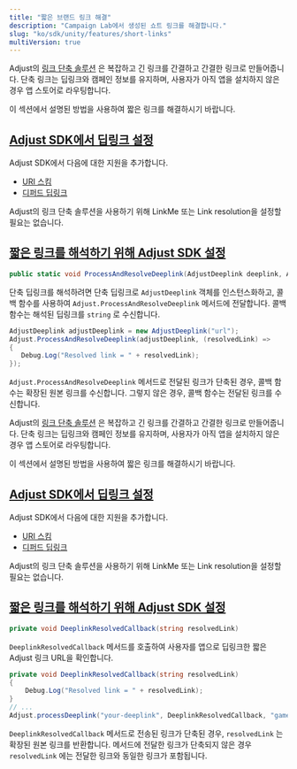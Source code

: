 ```yaml
---
title: "짧은 브랜드 링크 해결"
description: "Campaign Lab에서 생성된 쇼트 링크를 해결합니다."
slug: "ko/sdk/unity/features/short-links"
multiVersion: true
---
```


<SdkVersion version="v5">

Adjust의 [링크 단축 솔루션](https://help.adjust.com/ko/article/short-branded-links) 은 복잡하고 긴 링크를 간결하고 간결한 링크로 만들어줍니다. 단축 링크는 딥링크와 캠페인 정보를 유지하며, 사용자가 아직 앱을 설치하지 않은 경우 앱 스토어로 라우팅합니다.

이 섹션에서 설명된 방법을 사용하여 짧은 링크를 해결하시기 바랍니다.

## [Adjust SDK에서 딥링크 설정](set-up-deep-linking-in-the-adjust-sdk)

Adjust SDK에서 다음에 대한 지원을 추가합니다.

-  [URI 스킴](/ko/sdk/unity/features/deep-links)
-  [디퍼드 딥링크](/ko/sdk/unity/features/deep-links#deferred-deep-linking)

<Callout type="note">

Adjust의 링크 단축 솔루션을 사용하기 위해 LinkMe 또는 Link resolution을 설정할 필요는 없습니다.

</Callout>

## [짧은 링크를 해석하기 위해 Adjust SDK 설정](set-up-the-adjust-sdk-to-resolve-short-links)

<CodeBlock title="메서드 서명">

```cs
public static void ProcessAndResolveDeeplink(AdjustDeeplink deeplink, Action<string id="sl-md0000000"> callback);
```

</CodeBlock>

단축 딥링크를 해석하려면 단축 딥링크로 `AdjustDeeplink` 객체를 인스턴스화하고, 콜백 함수를 사용하여 `Adjust.ProcessAndResolveDeeplink` 메서드에 전달합니다. 콜백 함수는 해석된 딥링크를 `string` 로 수신합니다.

```cs
AdjustDeeplink adjustDeeplink = new AdjustDeeplink("url");
Adjust.ProcessAndResolveDeeplink(adjustDeeplink, (resolvedLink) =>
{
   Debug.Log("Resolved link = " + resolvedLink);
});
```

`Adjust.ProcessAndResolveDeeplink` 메서드로 전달된 링크가 단축된 경우, 콜백 함수는 확장된 원본 링크를 수신합니다. 그렇지 않은 경우, 콜백 함수는 전달된 링크를 수신합니다.

</SdkVersion>
<SdkVersion version="v4">

Adjust의 [링크 단축 솔루션](https://help.adjust.com/ko/article/short-branded-links) 은 복잡하고 긴 링크를 간결하고 간결한 링크로 만들어줍니다. 단축 링크는 딥링크와 캠페인 정보를 유지하며, 사용자가 아직 앱을 설치하지 않은 경우 앱 스토어로 라우팅합니다.

이 섹션에서 설명된 방법을 사용하여 짧은 링크를 해결하시기 바랍니다.

## [Adjust SDK에서 딥링크 설정](set-up-deep-linking-in-the-adjust-sdk)

Adjust SDK에서 다음에 대한 지원을 추가합니다.

-  [URI 스킴](/ko/sdk/unity/features/deep-links)
-  [디퍼드 딥링크](/ko/sdk/unity/features/deep-links#deferred-deep-linking)

<Callout type="note">

Adjust의 링크 단축 솔루션을 사용하기 위해 LinkMe 또는 Link resolution을 설정할 필요는 없습니다.

</Callout>

## [짧은 링크를 해석하기 위해 Adjust SDK 설정](set-up-the-adjust-sdk-to-resolve-short-links)

<CodeBlock title="메서드 서명">

```cs
private void DeeplinkResolvedCallback(string resolvedLink)
```

</CodeBlock>

`DeeplinkResolvedCallback` 메서드를 호출하여 사용자를 앱으로 딥링크한 짧은 Adjust 링크 URL을 확인합니다.

```cs
private void DeeplinkResolvedCallback(string resolvedLink)
{
    Debug.Log("Resolved link = " + resolvedLink);
}
// ...
Adjust.processDeeplink("your-deeplink", DeeplinkResolvedCallback, "game-object-name-where-Adjust-script-is-loaded");
```

`DeeplinkResolvedCallback` 메서드로 전송된 링크가 단축된 경우, `resolvedLink` 는 확장된 원본 링크를 반환합니다. 메서드에 전달한 링크가 단축되지 않은 경우 `resolvedLink` 에는 전달한 링크와 동일한 링크가 포함됩니다.

</SdkVersion>
